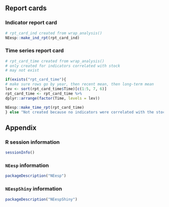 ## Report cards

### Indicator report card

```r
# rpt_card_ind created from wrap_analysis()
NEesp::make_ind_rpt(rpt_card_ind)
```

### Time series report card

```r
# rpt_card_time created from wrap_analysis()
# only created for indicators correlated with stock
# may not exist

if(exists("rpt_card_time"){
# make sure rows go by year, then recent mean, then long-term mean
lev <- sort(rpt_card_time$Time)[c(1:5, 7, 6)]
rpt_card_time <- rpt_card_time %>%
dplyr::arrange(factor(Time, levels = lev))

NEesp::make_time_rpt(rpt_card_time)
} else "Not created because no indicators were correlated with the stock"
```

## Appendix

### R session information
```r
sessionInfo()
```

### `NEesp` information
```r
packageDescription("NEesp")
```

### `NEespShiny` information
```r
packageDescription("NEespShiny")
```
